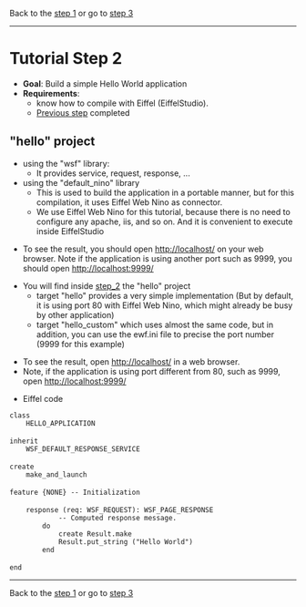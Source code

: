Back to the [[step_1.wiki|step 1]] 
or go to [[step_3.wiki|step 3]]

----

= Tutorial Step 2 =
* '''Goal''': Build a simple Hello World application
* '''Requirements''': 
** know how to compile with Eiffel (EiffelStudio).
** [[step_1.wiki|Previous step]]  completed


== "hello" project ==
* using the "wsf" library:
** It provides service, request, response, ...
* using the "default_nino" library
** This is used to build the application in a portable manner, but for this compilation, it uses Eiffel Web Nino as connector.
** We use Eiffel Web Nino for this tutorial, because there is no need to configure any apache, iis, and so on. And it is convenient to execute inside EiffelStudio

* To see the result, you should open http://localhost/ on your web browser. Note if the application is using another port such as 9999, you should open http://localhost:9999/

* You will find inside [[step_2]] the "hello" project
** target "hello" provides a very simple implementation (But by default, it is using port 80 with Eiffel Web Nino, which might already be busy by other application)
** target "hello_custom" which uses almost the same code, but in addition, you can use the ewf.ini file to precise the port number (9999 for this example)

* To see the result, open http://localhost/ in a web browser.
* Note, if the application is using port different from 80, such as 9999, open http://localhost:9999/

* Eiffel code
 class
     HELLO_APPLICATION
 
 inherit
     WSF_DEFAULT_RESPONSE_SERVICE
 
 create
     make_and_launch
 
 feature {NONE} -- Initialization
 
     response (req: WSF_REQUEST): WSF_PAGE_RESPONSE
             -- Computed response message.
         do
             create Result.make
             Result.put_string ("Hello World")
         end
 
 end


----

Back to the [[step_1.wiki|step 1]] 
or go to [[step_3.wiki|step 3]]

